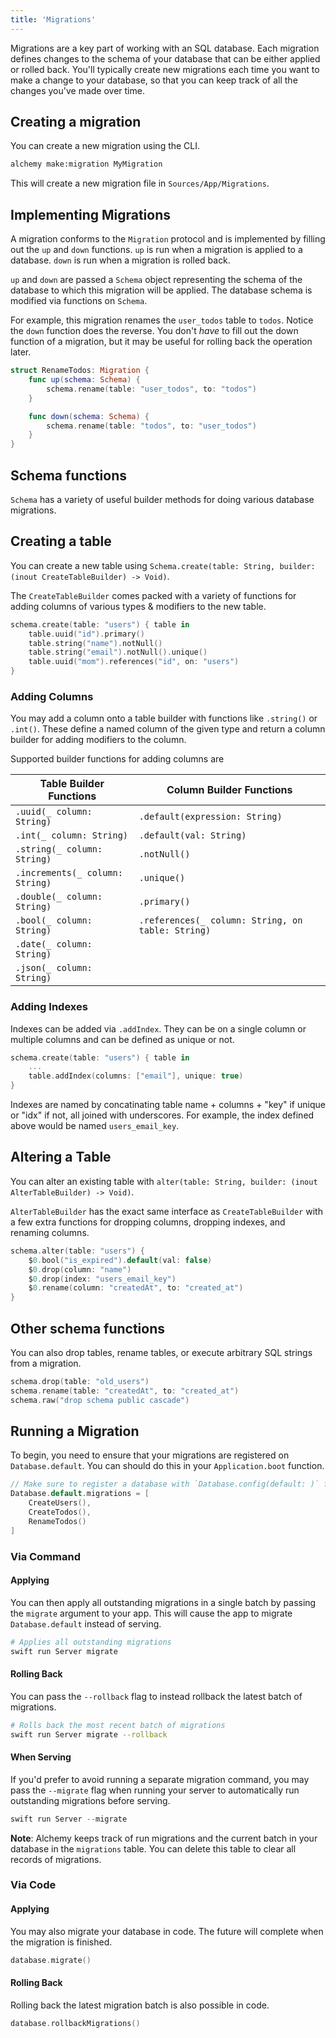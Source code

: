 ```yaml
---
title: 'Migrations'
---
```


Migrations are a key part of working with an SQL database. Each migration defines changes to the schema of your database that can be either applied or rolled back. You'll typically create new migrations each time you want to make a change to your database, so that you can keep track of all the changes you've made over time.

## Creating a migration

You can create a new migration using the CLI.

```bash
alchemy make:migration MyMigration
```

This will create a new migration file in `Sources/App/Migrations`.

## Implementing Migrations

A migration conforms to the `Migration` protocol and is implemented by filling out the `up` and `down` functions. `up` is run when a migration is applied to a database. `down` is run when a migration is rolled back.

`up` and `down` are passed a `Schema` object representing the schema of the database to which this migration will be applied. The database schema is modified via functions on `Schema`.

For example, this migration renames the `user_todos` table to `todos`. Notice the `down` function does the reverse. You don't _have_ to fill out the down function of a migration, but it may be useful for rolling back the operation later.

```swift
struct RenameTodos: Migration {
    func up(schema: Schema) {
        schema.rename(table: "user_todos", to: "todos")
    }

    func down(schema: Schema) {
        schema.rename(table: "todos", to: "user_todos")
    }
}
```

## Schema functions

`Schema` has a variety of useful builder methods for doing various database migrations.

## Creating a table

You can create a new table using `Schema.create(table: String, builder: (inout CreateTableBuilder) -> Void)`.

The `CreateTableBuilder` comes packed with a variety of functions for adding columns of various types & modifiers to the new table.

```swift
schema.create(table: "users") { table in
    table.uuid("id").primary()
    table.string("name").notNull()
    table.string("email").notNull().unique()
    table.uuid("mom").references("id", on: "users")
}
```

### Adding Columns

You may add a column onto a table builder with functions like `.string()` or `.int()`. These define a named column of the given type and return a column builder for adding modifiers to the column.

Supported builder functions for adding columns are

| Table Builder Functions         | Column Builder Functions                          |
| ------------------------------- | ------------------------------------------------- |
| `.uuid(_ column: String)`       | `.default(expression: String)`                    |
| `.int(_ column: String)`        | `.default(val: String)`                           |
| `.string(_ column: String)`     | `.notNull()`                                      |
| `.increments(_ column: String)` | `.unique()`                                       |
| `.double(_ column: String)`     | `.primary()`                                      |
| `.bool(_ column: String)`       | `.references(_ column: String, on table: String)` |
| `.date(_ column: String)`       |                                                   |
| `.json(_ column: String)`       |                                                   |

### Adding Indexes

Indexes can be added via `.addIndex`. They can be on a single column or multiple columns and can be defined as unique or not.

```swift
schema.create(table: "users") { table in
    ...
    table.addIndex(columns: ["email"], unique: true)
}
```

Indexes are named by concatinating table name + columns + "key" if unique or "idx" if not, all joined with underscores. For example, the index defined above would be named `users_email_key`.

## Altering a Table

You can alter an existing table with `alter(table: String, builder: (inout AlterTableBuilder) -> Void)`.

`AlterTableBuilder` has the exact same interface as `CreateTableBuilder` with a few extra functions for dropping columns, dropping indexes, and renaming columns.

```swift
schema.alter(table: "users") {
    $0.bool("is_expired").default(val: false)
    $0.drop(column: "name")
    $0.drop(index: "users_email_key")
    $0.rename(column: "createdAt", to: "created_at")
}
```

## Other schema functions

You can also drop tables, rename tables, or execute arbitrary SQL strings from a migration.

```swift
schema.drop(table: "old_users")
schema.rename(table: "createdAt", to: "created_at")
schema.raw("drop schema public cascade")
```

## Running a Migration

To begin, you need to ensure that your migrations are registered on `Database.default`. You can should do this in your `Application.boot` function.

```swift
// Make sure to register a database with `Database.config(default: )` first!
Database.default.migrations = [
    CreateUsers(),
    CreateTodos(),
    RenameTodos()
]
```

### Via Command

#### Applying

You can then apply all outstanding migrations in a single batch by passing the `migrate` argument to your app. This will cause the app to migrate `Database.default` instead of serving.

```bash
# Applies all outstanding migrations
swift run Server migrate
```

#### Rolling Back

You can pass the `--rollback` flag to instead rollback the latest batch of migrations.

```bash
# Rolls back the most recent batch of migrations
swift run Server migrate --rollback
```

#### When Serving

If you'd prefer to avoid running a separate migration command, you may pass the `--migrate` flag when running your server to automatically run outstanding migrations before serving.

```swift
swift run Server --migrate
```

**Note**: Alchemy keeps track of run migrations and the current batch in your database in the `migrations` table. You can delete this table to clear all records of migrations.

### Via Code

#### Applying

You may also migrate your database in code. The future will complete when the migration is finished.

```swift
database.migrate()
```

#### Rolling Back

Rolling back the latest migration batch is also possible in code.

```swift
database.rollbackMigrations()
```
